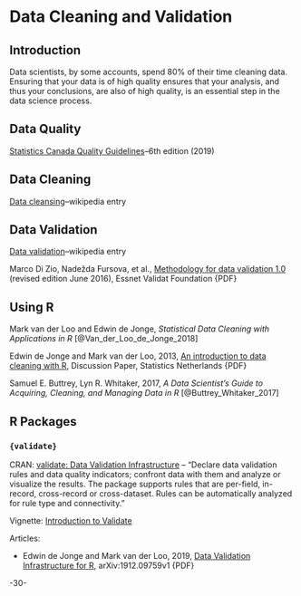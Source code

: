 # Data Cleaning and Validation {#datacleaning}



## Introduction

Data scientists, by some accounts, spend 80% of their time cleaning data. Ensuring that your data is of high quality ensures that your analysis, and thus your conclusions, are also of high quality, is an essential step in the data science process.


## Data Quality

[Statistics Canada Quality Guidelines](https://www150.statcan.gc.ca/n1/pub/12-539-x/12-539-x2019001-eng.htm)--6th edition (2019)


## Data Cleaning

[Data cleansing](https://en.wikipedia.org/wiki/Data_cleansing)--wikipedia entry



## Data Validation

[Data validation](https://en.wikipedia.org/wiki/Data_validation)--wikipedia entry

Marco Di Zio, Nadežda Fursova, et al., [Methodology for data validation 1.0](https://ec.europa.eu/eurostat/cros/system/files/methodology_for_data_validation_v1.0_rev-2016-06_final.pdf) (revised edition June 2016), Essnet Validat Foundation {PDF}


## Using R


Mark van der Loo and Edwin de Jonge, _Statistical Data Cleaning with Applications in R_ [@Van_der_Loo_de_Jonge_2018]


Edwin de Jonge and Mark van der Loo, 2013, [An introduction to data cleaning with R](https://cran.r-project.org/doc/contrib/de_Jonge+van_der_Loo-Introduction_to_data_cleaning_with_R.pdf), Discussion Paper, Statistics Netherlands {PDF}


Samuel E. Buttrey, Lyn R. Whitaker, 2017, _A Data Scientist's Guide to Acquiring, Cleaning, and Managing Data in R_ [@Buttrey_Whitaker_2017]

## R Packages


### `{validate}`

CRAN: [validate: Data Validation Infrastructure](https://cran.r-project.org/web/packages/validate/) -- "Declare data validation rules and data quality indicators; confront data with them and analyze or visualize the results. The package supports rules that are per-field, in-record, cross-record or cross-dataset. Rules can be automatically analyzed for rule type and connectivity."


Vignette: [Introduction to Validate](https://cran.r-project.org/web/packages/validate/vignettes/introduction.html)

Articles:

* Edwin de Jonge and Mark van der Loo, 2019, [Data Validation Infrastructure for R](https://arxiv.org/pdf/1912.09759.pdf), arXiv:1912.09759v1 {PDF}


-30-

